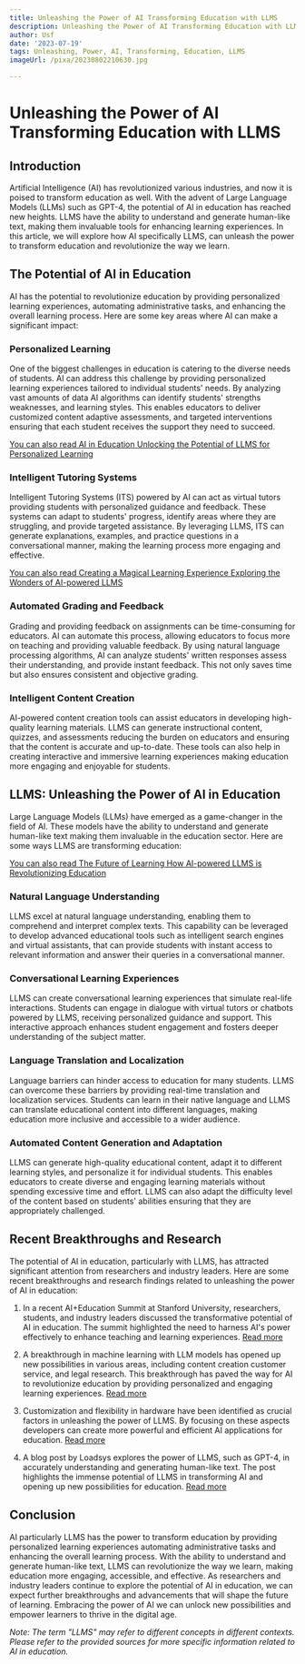 ```yaml
---
title: Unleashing the Power of AI Transforming Education with LLMS
description: Unleashing the Power of AI Transforming Education with LLMS
author: Usf
date: '2023-07-19'
tags: Unleashing, Power, AI, Transforming, Education, LLMS
imageUrl: /pixa/20230802210630.jpg

---
```

# Unleashing the  Power of AI Transforming Education with  LLMS

## Introduction

Artificial Intelligence (AI) has revolutionized various industries, and now it is poised to transform education as well. With the advent of Large Language Models (LLMs) such as GPT-4,  the potential of AI in education has reached  new heights. LLMS have the ability to understand and generate human-like  text, making them invaluable tools for enhancing learning experiences. In this article, we will  explore how  AI  specifically LLMS, can unleash the power to transform  education and revolutionize the way  we learn.

## The Potential of AI in Education

AI has the potential to revolutionize education by  providing personalized learning experiences,  automating administrative tasks, and enhancing the overall learning  process. Here are some key areas where AI can make a  significant impact:

### Personalized Learning

One of the biggest challenges in education is catering to the diverse needs of students. AI can address this challenge by providing personalized  learning experiences tailored to individual students' needs. By analyzing vast amounts of data  AI algorithms can identify students' strengths  weaknesses, and  learning  styles. This enables educators  to deliver customized content adaptive assessments, and targeted interventions ensuring that each student receives the support  they need to  succeed.

[You can also read AI in Education Unlocking the Potential of LLMS for Personalized  Learning](AI%20in%20Education%20Unlocking%20the%20Potential%20of%20LLMS%20for%20Personalized%20Learning)


### Intelligent Tutoring Systems

Intelligent Tutoring Systems (ITS) powered by AI can act as virtual tutors  providing  students with personalized guidance and feedback. These systems can adapt to students' progress, identify areas where they are  struggling, and provide targeted assistance. By leveraging LLMS,  ITS can generate explanations, examples, and practice questions in a conversational manner, making the learning  process more engaging and effective.

[You can also read Creating a Magical Learning Experience Exploring the Wonders of AI-powered LLMS](Creating%20a%20Magical%20Learning%20Experience%20Exploring%20the%20Wonders%20of%20AI-powered%20LLMS)


### Automated  Grading and Feedback

Grading and providing feedback  on assignments can be  time-consuming for educators. AI can automate this process, allowing educators to focus more on teaching and providing valuable feedback. By using natural language processing algorithms, AI can analyze students'  written responses  assess their understanding, and provide  instant feedback. This not only saves time but also ensures consistent and  objective grading.

### Intelligent Content Creation

AI-powered content creation tools can assist educators in developing high-quality learning materials. LLMS can generate  instructional content, quizzes, and assessments reducing the burden on educators and ensuring that the  content is accurate and up-to-date. These tools can also help in creating interactive and  immersive learning experiences making  education more engaging and enjoyable for students.

## LLMS: Unleashing the Power of AI in Education

Large Language Models (LLMs) have emerged as a game-changer in the  field of AI. These models have the ability to understand and generate  human-like text making them invaluable in the education sector. Here are some ways LLMS are transforming education:

[You can also read The Future of Learning How AI-powered LLMS is Revolutionizing Education](The%20Future%20of%20Learning%20How%20AI-powered%20LLMS%20is%20Revolutionizing%20Education)


###  Natural Language Understanding

LLMS excel  at natural language understanding, enabling them to comprehend and interpret complex texts. This capability  can be  leveraged to develop advanced educational tools such as intelligent search engines  and virtual assistants, that can provide students  with instant access to relevant information and answer their queries in a conversational manner.

### Conversational Learning Experiences

LLMS can create conversational learning experiences that simulate real-life interactions.  Students can  engage in dialogue with virtual tutors or chatbots powered by LLMS, receiving personalized guidance and  support. This interactive approach enhances student engagement and fosters deeper understanding of the subject matter.

### Language Translation and  Localization

Language barriers  can hinder access to education for many students. LLMS can overcome these barriers by providing real-time translation and localization  services. Students can learn in  their native language and LLMS can translate educational content  into different languages, making education more inclusive and accessible to a wider audience.

### Automated  Content Generation and Adaptation

LLMS can generate high-quality educational content, adapt it to different learning styles, and personalize it for individual  students. This  enables educators to create diverse and engaging learning materials without  spending excessive time and effort. LLMS can also adapt the difficulty level  of the content based on students' abilities ensuring  that they are appropriately challenged.

##  Recent Breakthroughs  and Research

The potential of AI in  education, particularly with LLMS, has attracted significant attention from researchers and industry leaders. Here are some recent  breakthroughs and research findings related to unleashing the power of AI in education:

1. In a recent  AI+Education Summit  at Stanford University, researchers, students, and industry leaders discussed the transformative potential of  AI in education. The summit highlighted the need to harness AI's power effectively to enhance teaching and learning experiences. [Read more](https://hai.stanford.edu/news/ai-will-transform-teaching-and-learning-lets-get-it-right)

2. A breakthrough in machine learning with LLM  models has opened up new possibilities  in various areas, including content creation customer service, and legal research. This breakthrough  has paved the way for AI to revolutionize education by providing personalized and engaging learning experiences. [Read more](https://www.linkedin.com/pulse/unleashing-power-machine-learning-llm-models-deepak-s)

3. Customization and flexibility  in  hardware have been identified as crucial factors in unleashing the power of LLMS. By  focusing  on these aspects developers can create more powerful and  efficient AI applications for education. [Read more](https://www.linkedin.com/pulse/unleashing-power-llms-bringing-customization-hardware-devaki)

4. A blog post by Loadsys explores the  power  of LLMS, such as GPT-4, in accurately understanding and  generating  human-like text. The post highlights the immense potential of LLMS in transforming AI and opening up new  possibilities for education.  [Read more](https://www.loadsys.com/2023/07/10/exploring-the-power-of-large-language-models-unleashing-new-possibilities-for-ai/)

## Conclusion

AI particularly LLMS has the power to transform education by providing personalized learning experiences automating administrative tasks  and enhancing  the overall  learning process. With the ability to understand and generate human-like  text, LLMS can revolutionize  the way we learn, making education more engaging, accessible, and effective. As researchers and industry  leaders  continue to explore the potential of AI in education, we can expect further breakthroughs and advancements that will  shape the future of learning. Embracing the power  of  AI we can unlock new  possibilities  and empower  learners to thrive in the digital age.

*Note: The term "LLMS"  may refer to different concepts in different contexts. Please refer to the provided sources  for more specific information  related to AI in education.*